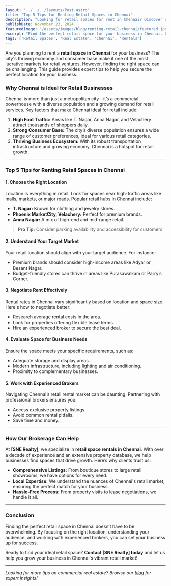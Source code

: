 ```yaml
--- 
layout: '../../../layouts/Post.astro' 
title: "Top 5 Tips for Renting Retail Spaces in Chennai" 
description: "Looking for retail spaces for rent in Chennai? Discover expert tips to find the best location, negotiate rates, and grow your business in Chennai's bustling market." 
publishDate: November 23, 2024 
featuredImage: '/assets/images/blog/renting-retail-chennai/featured.jpg' 
excerpt: "Find the perfect retail space for your business in Chennai. Learn how to choose the best location, negotiate rents, and avoid common pitfalls." 
tags: ['Retail Spaces', 'Real Estate', 'Chennai', 'Rentals'] 
---
```


Are you planning to rent a **retail space in Chennai** for your business? The city's thriving economy and consumer base make it one of the most lucrative markets for retail ventures. However, finding the right space can be challenging. This guide provides expert tips to help you secure the perfect location for your business.

### Why Chennai is Ideal for Retail Businesses

Chennai is more than just a metropolitan city—it’s a commercial powerhouse with a diverse population and a growing demand for retail services. Key factors that make Chennai ideal for retail include:

1. **High Foot Traffic:** Areas like T. Nagar, Anna Nagar, and Velachery attract thousands of shoppers daily.  
2. **Strong Consumer Base:** The city’s diverse population ensures a wide range of customer preferences, ideal for various retail categories.  
3. **Thriving Business Ecosystem:** With its robust transportation infrastructure and growing economy, Chennai is a hotspot for retail growth.

---

### Top 5 Tips for Renting Retail Spaces in Chennai

#### 1. **Choose the Right Location**
Location is everything in retail. Look for spaces near high-traffic areas like malls, markets, or major roads. Popular retail hubs in Chennai include:  
- **T. Nagar:** Known for clothing and jewelry stores.  
- **Phoenix MarketCity, Velachery:** Perfect for premium brands.  
- **Anna Nagar:** A mix of high-end and mid-range retail.  

> **Pro Tip:** Consider parking availability and accessibility for customers.

#### 2. **Understand Your Target Market**
Your retail location should align with your target audience. For instance:  
- Premium brands should consider high-income areas like Adyar or Besant Nagar.  
- Budget-friendly stores can thrive in areas like Purasawalkam or Parry’s Corner.  

#### 3. **Negotiate Rent Effectively**
Rental rates in Chennai vary significantly based on location and space size. Here's how to negotiate better:  
- Research average rental costs in the area.  
- Look for properties offering flexible lease terms.  
- Hire an experienced broker to secure the best deal.

#### 4. **Evaluate Space for Business Needs**
Ensure the space meets your specific requirements, such as:  
- Adequate storage and display areas.  
- Modern infrastructure, including lighting and air conditioning.  
- Proximity to complementary businesses.

#### 5. **Work with Experienced Brokers**
Navigating Chennai’s retail rental market can be daunting. Partnering with professional brokers ensures you:  
- Access exclusive property listings.  
- Avoid common rental pitfalls.  
- Save time and money.

---

### How Our Brokerage Can Help

At **[SNE Realty]**, we specialize in **retail space rentals in Chennai**. With over a decade of experience and an extensive property database, we help businesses find spaces that drive growth. Here’s why clients trust us:

- **Comprehensive Listings:** From boutique stores to large retail showrooms, we have options for every need.  
- **Local Expertise:** We understand the nuances of Chennai's retail market, ensuring the perfect match for your business.  
- **Hassle-Free Process:** From property visits to lease negotiations, we handle it all.

---

### Conclusion

Finding the perfect retail space in Chennai doesn’t have to be overwhelming. By focusing on the right location, understanding your audience, and working with experienced brokers, you can set your business up for success.  

Ready to find your ideal retail space? **Contact [SNE Realty] today** and let us help you grow your business in Chennai's vibrant retail market!


---

*Looking for more tips on commercial real estate? Browse our [blog](https://snechennai.in/blog/) for expert insights!*
